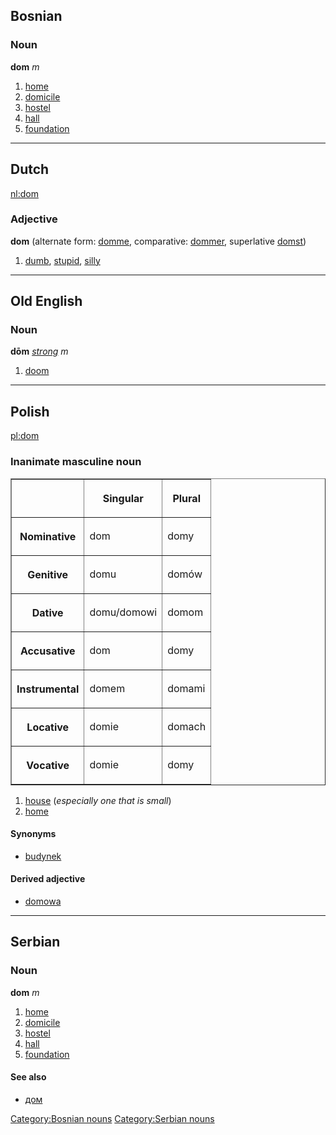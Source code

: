 ==Bosnian==
===Noun===
'''dom''' ''m''
#[[home]]
#[[domicile]]
#[[hostel]]
#[[hall]]
#[[foundation]]
[[Category:Bosnian nouns]]
----
==Dutch==
[[nl:dom]]
===Adjective===
'''dom''' (alternate form: [[domme]], comparative: [[dommer]], superlative [[domst]])

# [[dumb]], [[stupid]], [[silly]]
----
==Old English==
===Noun===
'''dōm''' ''[[Wiktionary Appendix:Old English strong declension|strong]] m''
#[[doom]]
----
==Polish==
[[pl:dom]]
===Inanimate masculine noun===
<table border=1>
<tr><th><th>Singular<th>Plural</tr>
<tr><th>Nominative<td>dom<td>domy</tr>
<tr><th>Genitive<td>domu<td>domów</tr>
<tr><th>Dative<td>domu/domowi<td>domom</tr>
<tr><th>Accusative<td>dom<td>domy</tr>
<tr><th>Instrumental<td>domem<td>domami</tr>
<tr><th>Locative<td>domie<td>domach</tr>
<tr><th>Vocative<td>domie<td>domy</tr>
</table>
#[[house]] (''especially one that is small'')
#[[home]]
====Synonyms====
*[[budynek]]
====Derived adjective====
*[[domowa]]
----

==Serbian==
===Noun===
'''dom''' ''m''
#[[home]]
#[[domicile]]
#[[hostel]]
#[[hall]]
#[[foundation]]
====See also====
*[[дом]]
[[Category:Serbian nouns]]